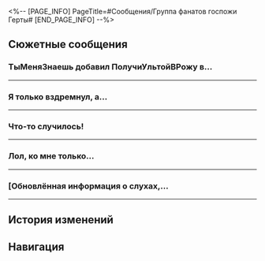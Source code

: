 <%-- [PAGE_INFO]
PageTitle=#Сообщения/Группа фанатов госпожи Герты#
[END_PAGE_INFO] --%>
{{Сообщение Инфобокс
|id          = 15
|Изображение = НИП Группа фанатов госпожи Герты Иконка.png
|Тип         = Группа
|Персонажи   = [[Билл Вратов]]; [[Губитель людей]]; [[Зелёный орешек мальва]]; [[Космические_полёты_без_лицензии]]; [[Кудри_форева]]; [[М-робот]]; [[Панорамная система «Герты»]]; [[Первопроходец]]; [[Приватный чат знакомств]]; [[Пурпурная Ширли]]; [[Ричард Затычкин]]; [[Рыжий пятнистый голубь]]; [[ТыМеняЗнаешь]]
|Фракция     = Космическая станция «Герта»
}}

==Сюжетные сообщения==
===ТыМеняЗнаешь добавил ПолучиУльтойВРожу в...===
{{Сообщения
|условие_получения = 
|текст =
:{{Диалог|Предупреждение}} ТыМеняЗнаешь добавил ПолучиУльтойВРожу в групповой чат и поделился последними 10 сообщениями
:'''ТыМеняЗнаешь:''' Я давно думал, что с ней что-то не так.
:'''М-робот:''' Объясни.
:'''Билл Вратов:''' Объясни.
:'''Космические_полёты_без_лицензии:''' Ну подумайте. Такая большая космическая станция, какую выгоду можно извлечь?
:'''М-робот:''' Лучше с этим не шутить. Она ведь ученица госпожи Герты.
:'''Космические_полёты_без_лицензии:''' Ну и что? Теперь её обсуждать нельзя?
:'''Ричард Затычкин:''' Она...
:'''Ричард Затычкин:''' У неё много скелетов в шкафу.
:'''М-робот:''' Объясни.
:'''Ричард Затычкин:''' Мне сейчас неудобно.
:'''Билл Вратов:''' Ну да, конечно!!
:{Выбор} Что это за чат?
::'''(Первопроходец):''' Что это за чат?
::'''Билл Вратов:''' @ПолучиУльтойВРожу так ты на название посмотри.
:{Выбор} Вы о ком?
::'''(Первопроходец):''' Вы о ком?
::'''Ричард Затычкин:''' Ты хоть правила знаешь, новичок?
::'''М-робот:''' Аста
::'''Космические_полёты_без_лицензии:''' Эта девчонка, Аста...
:{Выбор} Можешь кратко рассказать?
::'''(Первопроходец):''' Можешь кратко рассказать?
::'''Билл Вратов:''' Сами догадайтесь.
:'''М-робот:''' Хватит уже, @Ричард Затычкин рассказывай.
:'''Ричард Затычкин:''' Да не, забейте.
:'''ТыМеняЗнаешь:''' Прекращай. Это анонимный чат, а ты всё равно рассказывать боишься?
:'''Ричард Затычкин:''' Как будто вы сами не знаете...
:'''Билл Вратов:''' Говори уже!
:'''Ричард Затычкин:''' Ну, это та история с растратой...
:'''Ричард Затычкин:''' Видели груды посылок в Приёмном зале? Все они адресованы нашему ведущему исследователю!
:'''Космические_полёты_без_лицензии:''' Офигеть! Бюджет и так ограничен, а если она ещё и так его тратит...
:'''Билл Вратов:''' Давайте осторожнее с обвинениями.
:'''М-робот:''' Это просто слова. Где доказательства?
:'''Ричард Затычкин:''' Доказательства? А ты груды посылок в Приёмном зале не видел? Они все адресованы нашему ведущему исследователю!
:{Выбор} Какие посылки?
::'''(Первопроходец):''' Что в посылках?
::'''Ричард Затычкин:''' Я только мельком взглянул, они все очень дорогие.
:{Выбор} Она всё купила на своё имя?
::'''(Первопроходец):''' Она всё купила на своё имя?
::'''Ричард Затычкин:''' Ну да, конечно. Если она заказала их на космическую станцию, то обязана задекларировать. Думаешь, она настолько глупая?
:'''М-робот:''' Может, она сама за них заплатила?
:'''Ричард Затычкин:''' Кто ещё может позволить себе такое, кроме госпожи Герты?
:'''Ричард Затычкин:''' Я видел, как Арлан из Отдела безопасности вёл себя подозрительно. Если бы не это, я бы и не догадался.
:'''М-робот:''' Хм, раз уж ты заговорил об этом... Я видел, как Арлан довольно нервно получал посылки.
:'''Ричард Затычкин:''' Я же говорю.
:'''Космические_полёты_без_лицензии:''' Теперь всё сходится.
:'''Билл Вратов:''' Теперь всё сходится.
:{Выбор} Аста набивает карманы?
::'''(Первопроходец):''' Думаете, Аста и Арлан сговорились, чтобы набить карманы?
::'''Билл Вратов:''' Не знаю, это @Ричард Затычкин сказал, не я.
:{Выбор} Предположение без веских доказательств.
::'''(Первопроходец):''' Это просто предположения, никаких веских доказательств...
::'''Ричард Затычкин:''' Верь во что хочешь.
::'''Космические_полёты_без_лицензии:''' Лол, да ни для кого не секрет, что Арлан закадычный дружок этой девчонки. Да она сама его притащила.
:{Выбор} Это довольно серьёзное заявление.
::'''(Первопроходец):''' Это довольно серьёзное заявление... Вы уверены, что стоит так открыто о нём говорить?
::'''М-робот:''' Настоящим я заявляю, что не имею никакого отношения к вышеупомянутой информации!
::'''Билл Вратов:''' Настоящим я заявляю, что не имею никакого отношения к вышеупомянутой информации!
::'''М-робот:''' Я добровольно подчиняюсь любым распоряжениям и приказам госпожи Герты!
:'''ТыМеняЗнаешь:''' Ну вот... Я весь день ждал каких-нибудь интересных сплетен. И это всё?
:'''М-робот:''' Ага. И доказательств всё ещё нет.
:'''Космические_полёты_без_лицензии:''' @М-робот ты ж сам сказал, что Арлан вёл себя подозрительно.
:'''М-робот:''' И больше ничего не говорил.
:'''Ричард Затычкин:''' Вообще-то я тайно ищу источник её огромных активов, но пока не время раскрывать все карты.
:'''Ричард Затычкин:''' Подождите пару дней, и на станции произойдёт огромный слив инфы!
:'''ТыМеняЗнаешь:''' Лучше бы тебе накопать что-нибудь интересное.
<!--;{Принятая миссия: ТыМеняЗнаешь}-->
}}
----

===Я только вздремнул, а...===
{{Сообщения
|условие_получения = 
|текст =
:'''Зелёный орешек мальва:''' Я только вздремнул, а тут уже 99+ новых сообщений.
:'''Зелёный орешек мальва:''' Я уж решил, что на станции опять что-то случилось.
:'''М-робот:''' Это свободный чат.
:'''Рыжий пятнистый голубь:''' Вот насколько этот чат свободен.
:'''М-робот:''' Различия в исследовательском потенциале не являются препятствием для общения. Каждый может выразить своё детское любопытство любым удобным ему способом.
:'''М-робот:''' Это новая форма столкновения идей, смелое исследование собственной работы и жизни!
:'''Рыжий пятнистый голубь:''' Короче, сплетни.
:'''Билл Вратов:''' Утечка информации о ведущем исследователе Асте начала распространяться.
:'''Космические_полёты_без_лицензии:''' В чате завелась крыса.
:'''Зелёный орешек мальва:''' Лол, а где их нет.
:'''Пурпурная Ширли:''' Что за... Разве здесь никому работать не надо? Или мы на разных станциях работаем?
:'''Билл Вратов:''' Кто сказал, что мы не работаем?
:'''Зелёный орешек мальва:''' Отвали, мы просто болтаем.
:'''Пурпурная Ширли:''' Сам отвали, я говорю что хочу.
:'''Зелёный орешек мальва:''' Ладно. Ты у нас главная работяга. Я пошёл.
}}
----

===Что-то случилось!===
{{Сообщения
|условие_получения = 
|текст =
:'''Рыжий пятнистый голубь:''' Что-то случилось!
:'''Космические_полёты_без_лицензии:''' Что?
:'''Рыжий пятнистый голубь:''' Отдел безопасности оцепил зону вокруг Лаборатории специального назначения. Говорят, там обнаружили остатки Легиона!
:'''Билл Вратов:''' Ещё и Фрагментум.
:'''Пурпурная Ширли:''' Фрагментум? На космической станции? Точно?
:'''Билл Вратов:''' Я просматриваю записи с камер наблюдения. Похоже, что Фрагментума немного. Но, кажется, там появились монстры.
:'''Пурпурная Ширли:''' Ого... Я только образцы видела, а настоящий Фрагментум - никогда.
:'''Пурпурная Ширли:''' Я пойду взгляну.
:'''Зелёный орешек мальва:''' Любопытство кошку сгубило. В фильме ты бы через 15 минут умерла.
:'''Пурпурная Ширли:''' Да отвали!
:'''Пурпурная Ширли:''' (Заблокировано)
:'''Зелёный орешек мальва:''' (Заблокировано)
:'''Рыжий пятнистый голубь:''' Поженитесь уже.
}}
----

===Лол, ко мне только...===
{{Сообщения
|условие_получения = 
|текст =
:'''Ричард Затычкин:''' Лол, ко мне только что {{MC|ж=подошла какая-то соплячка|м=подошёл какой-то сопляк}}.
:'''Космические_полёты_без_лицензии:''' Ой-ёй, Рич!
:'''Космические_полёты_без_лицензии:''' Рич, а как же твоя сенсация? Все только и ждут, когда ты расскажешь!
:'''Ричард Затычкин:''' Скоро, скоро! {{MC|ж=Та девка|м=Тот малец}} как раз об этом и {{MC|ж=спрашивала|м=спрашивал}}.
:'''Ричард Затычкин:''' Как только я предъявлю свои доказательства, все заткнутся!
:'''Космические_полёты_без_лицензии:''' Ха-ха-ха-ха-ха-ха-ха-ха!
:'''Билл Вратов:''' {{MC|ж=Та «соплячка»|м=Тот «сопляк»}} {{MC|ж=сражалась|м=сражался}} со Зверем Судного дня, вообще-то.
:'''Ричард Затычкин:''' Да ладно.
:'''Ричард Затычкин:''' А?..
:'''Билл Вратов:''' А ещё я видел по камерам, как {{MC|ж=она|м=он}} {{MC|ж=победила|м=победил}} монстров Фрагментума в Лаборатории специального назначения.
:'''Ричард Затычкин:''' ...
:'''Космические_полёты_без_лицензии:''' Ого, кажется, ты попал, Рич.
:{{Диалог|Предупреждение}} Ричард Затычкин покидает групповой чат
:'''Космические_полёты_без_лицензии:''' Рич? Рич, ты здесь?
:'''Космические_полёты_без_лицензии:''' ...
}}
----

===[Обновлённая информация о слухах,...===
{{Сообщения
|условие_получения = 
|текст =
:'''Панорамная система «Герты»:''' [Обновлённая информация о слухах, циркулирующих в определённом анонимном чате относительно ведущего исследователя космической станции] #ПоследнееОбновление Распространяемый слух является ложным и не соответствует действительности. Записи о покупке оборудования и информация о выписке были надлежащим образом предоставлены соответствующему отделу компании. Полные отчёты о расследовании были размещены во внутреннем центре обработки данных персонала космической станции. При содействии волонтёра указанные слухи были признаны ложными. Отдел безопасности космической станции разобрался с виновником этого ложного обвинения в соответствии с правилами. Кроме того, мы хотели бы призвать всех сотрудников сохранять бдительность в отношении любых непроверенных слухов и воздерживаться от их дальнейшего распространения, чтобы мы могли вместе создать позитивную социальную среду на космической станции.
:'''Панорамная система «Герты»:''' Примечание: купленный маленький робот был помещён в общую зону. Пожалуйста, не стесняйтесь использовать его.
:'''М-робот:''' Ну и что это? Сначала обливали девочку грязью, а теперь и извиняться не хотите?
:'''М-робот:''' Человечество деградирует с каждым днём!
:'''Билл Вратов:''' Ричард Затычкин пропал с космической станции, словно в фильме ужасов.
:'''ТыМеняЗнаешь:''' Ты из Комнаты наблюдения Отдела безопасности? Кажется, у тебя много свободного времени.
:{{Диалог|Предупреждение}} Билл Вратов покидает групповой чат
:'''Космические_полёты_без_лицензии:''' @М-робот лол ты только анонимно можешь так выпендриваться.
:'''Космические_полёты_без_лицензии:''' Если ты такой смелый, покажи свою служебную карточку! Разберёмся с этим в реале.
:'''М-робот:''' Ты... просто позорище!
:{{Диалог|Предупреждение}} М-робот покидает групповой чат
:'''Космические_полёты_без_лицензии:''' Хе-хе-хе, я знаю, кто вы такие, я вижу вас насквозь!
:{{Диалог|Предупреждение}} Космические_полёты_без_лицензии удалён из чата
:'''Пурпурная Ширли:''' Пожалуйста, следите за своими словами, общаясь в этом чате. Не обижайте остальных, не отпускайте плохих шуток и не провоцируйте других! И не вмешивайтесь в деликатные вопросы других людей только ради любопытства.
:'''Зелёный орешек мальва:''' Общаясь в этом чате, каждый должен прилагать максимальные усилия, чтобы причинять людям боль, отпускать плохие шутки и провоцировать других! Мы должны глубоко копаться в деликатных проблемах других людей, чтобы узнать правду.
:'''Пурпурная Ширли:''' Нам нужно научиться быть внимательными при общении. Если есть расхождения во мнениях, не ссорьтесь из-за этого и не действуйте импульсивно!
:'''Зелёный орешек мальва:''' Мы должны быть упрямы. Делайте то, что должно. Если есть расхождения во мнениях, не отступайте и никогда не признавайте поражения.
:'''Пурпурная Ширли:''' (Заблокировано)
:'''Зелёный орешек мальва:''' (Заблокировано)
:{{Диалог|Предупреждение}} Зелёный орешек мальва покидает групповой чат
:'''Пурпурная Ширли:''' ...
:{{Диалог|Предупреждение}} Пурпурная Ширли покидает групповой чат
:'''Губитель людей:''' Хм... Судя по истории сообщений, здесь только ссорятся. Скукотища.
:'''Рыжий пятнистый голубь:''' +1, я тоже ухожу.
:'''Кудри_форева:''' Да, и я, не могу больше это терпеть.
:'''Приватный чат знакомств:''' Вы просто... А, забейте.
:'''Приватный чат знакомств:''' И я ухожу.
:{{Диалог|Предупреждение}} Губитель людей, Рыжий голубь, Приватный чат знакомств, Кудри_форева и 66 других покидают групповой чат
:'''ТыМеняЗнаешь:''' Ого, я и не знал, что здесь было столько людей.
:{Выбор} Я помню тебя.
:'''(Первопроходец):''' Я помню тебя. Ты добавил меня в эту группу.
:'''ТыМеняЗнаешь:''' Да. Мне ведь не удалось формально поблагодарить тебя за помощь.
:{Выбор} Ты всё это спланировал?
:'''(Первопроходец):''' Это всё было частью твоего плана?
:'''ТыМеняЗнаешь:''' Ты слишком высокого обо мне мнения. Мне просто была нужна помощь великого героя станции, чтобы уладить кое-какие дела.
:{Выбор} Кто ты?
:'''(Первопроходец):''' Кто ты?
:'''ТыМеняЗнаешь:''' Думаю, ты знаешь.
:'''ТыМеняЗнаешь:''' {{tx|Отсутствует стикер: ...}}{{subst:void|<!--SpriteOutput/Emoji/30001.png-->}}
:{{Диалог|Предупреждение}} Группа фанатов госпожи Герты была удалена владельцем
}}
----

==История изменений==
{{История изменений|2.7}}

==Навигация==
{{Сообщения Навбокс}}